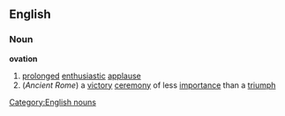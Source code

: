 ==English==
===Noun===
'''ovation'''
#[[prolonged]] [[enthusiastic]] [[applause]]
#(''Ancient Rome'') a [[victory]] [[ceremony]] of less [[importance]] than a [[triumph]]
[[Category:English nouns]]